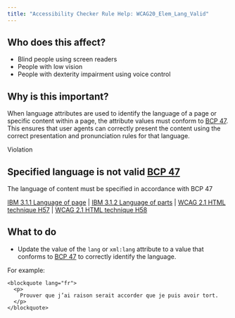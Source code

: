 ```yaml
---
title: "Accessibility Checker Rule Help: WCAG20_Elem_Lang_Valid"
---
```


<div className="toolHelp">
<Row>
<Column colLg={5} colMd={3} colSm={4} className="toolLeft">

## Who does this affect?

* Blind people using screen readers
* People with low vision
* People with dexterity impairment using voice control

## Why is this important?

When language attributes are used to identify the language of a page or specific content within a page, the attribute values must conform to [BCP 47](http://www.rfc-editor.org/rfc/bcp/bcp47.txt). This ensures that user agents can correctly present the content using the correct presentation and pronunciation rules for that language.

</Column>
<Column colLg={11} colMd={5} colSm={4} className="toolMain">

<div id="locLevel" className="level-violation">Violation</div>

## Specified language is not valid [BCP 47](http://www.rfc-editor.org/rfc/bcp/bcp47.txt)
The language of content must be specified in accordance with BCP 47

[IBM 3.1.1 Language of page](https://www.ibm.com/able/guidelines/ci162/language_of_page.html) | [IBM 3.1.2 Language of parts](https://www.ibm.com/able/guidelines/ci162/language_of_parts.html) | [WCAG 2.1 HTML technique H57](https://www.w3.org/WAI/WCAG21/Techniques/html/H5700) | [WCAG 2.1 HTML technique H58](https://www.w3.org/WAI/WCAG21/Techniques/html/H58)

<div id="locSnippet"></div>

## What to do

* Update the value of the `lang` or `xml:lang` attribute to a value that conforms to [BCP 47](http://www.rfc-editor.org/rfc/bcp/bcp47.txt) to correctly identify the language.

For example:

```
<blockquote lang="fr">
  <p>
    Prouver que j’ai raison serait accorder que je puis avoir tort.
  </p>
</blockquote>
```

</Column>
</Row>
</div>
